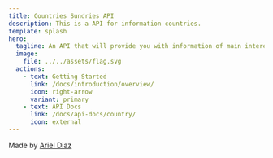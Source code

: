 ```yaml
---
title: Countries Sundries API
description: This is a API for information countries.
template: splash
hero:
  tagline: An API that will provide you with information of main interest for your projects
  image:
    file: ../../assets/flag.svg
  actions:
    - text: Getting Started
      link: /docs/introduction/overview/
      icon: right-arrow
      variant: primary
    - text: API Docs
      link: /docs/api-docs/country/
      icon: external
---
```


<div>
	<p>
  Made by <a href="https://arielbritezdiaz.github.io/ariel-diaz-portfolio.github.io/" target="_blank">Ariel Diaz</a>
  </p>
</div>